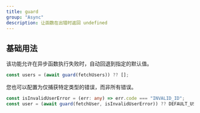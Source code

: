 ```yaml
---
title: guard
group: "Async"
description: 让函数在出错时返回 undefined
---
```


## 基础用法

该功能允许在异步函数执行失败时，自动回退到指定的默认值。

```ts
const users = (await guard(fetchUsers)) ?? [];
```

您也可以配置为仅捕获特定类型的错误，而非所有错误。

```ts
const isInvalidUserError = (err: any) => err.code === "INVALID_ID";
const user = (await guard(fetchUser, isInvalidUserError)) ?? DEFAULT_USER;
```
